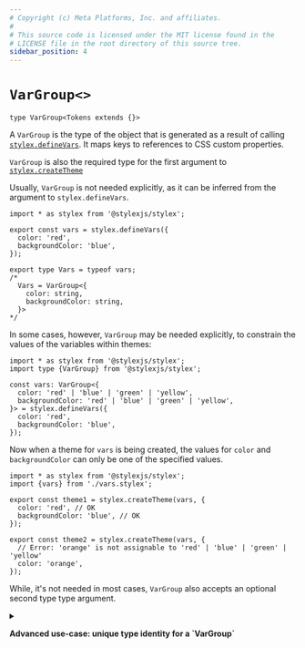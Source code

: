 ```yaml
---
# Copyright (c) Meta Platforms, Inc. and affiliates.
#
# This source code is licensed under the MIT license found in the
# LICENSE file in the root directory of this source tree.
sidebar_position: 4
---
```


# `VarGroup<>` 

```tsx
type VarGroup<Tokens extends {}>
```

A `VarGroup` is the type of the object that is generated as a result of calling
[`stylex.defineVars`](../javascript/defineVars.mdx). It maps keys to references 
to CSS custom properties.

`VarGroup` is also the required type for the first argument to 
[`stylex.createTheme`](../javascript/createTheme.mdx)

Usually, `VarGroup` is not needed explicitly, as it can be 
inferred from the argument to `stylex.defineVars`.

```tsx
import * as stylex from '@stylexjs/stylex';

export const vars = stylex.defineVars({
  color: 'red',
  backgroundColor: 'blue',
});

export type Vars = typeof vars;
/*
  Vars = VarGroup<{
    color: string,
    backgroundColor: string,
  }>
*/
```

In some cases, however, `VarGroup` may be needed explicitly, to
constrain the values of the variables within themes:

```tsx
import * as stylex from '@stylexjs/stylex';
import type {VarGroup} from '@stylexjs/stylex';

const vars: VarGroup<{
  color: 'red' | 'blue' | 'green' | 'yellow',
  backgroundColor: 'red' | 'blue' | 'green' | 'yellow',
}> = stylex.defineVars({
  color: 'red',
  backgroundColor: 'blue',
});
```

Now when a theme for `vars` is being created, the values for `color` and `backgroundColor`
can only be one of the specified values.

```tsx
import * as stylex from '@stylexjs/stylex';
import {vars} from './vars.stylex';

export const theme1 = stylex.createTheme(vars, {
  color: 'red', // OK
  backgroundColor: 'blue', // OK
});

export const theme2 = stylex.createTheme(vars, {
  // Error: 'orange' is not assignable to 'red' | 'blue' | 'green' | 'yellow'
  color: 'orange', 
});
```

While, it's not needed in most cases, `VarGroup` also accepts an optional second type type argument.


<details>

<summary>
  <p style={{margin: 0}}>
    <strong>
      Advanced use-case: unique type identity for a `VarGroup`
    </strong>
  </p>
</summary>

TypeScript (and Flow) use structural typing, which means that two objects with the same
shape are considered to be the same type. However, each usage of `stylex.defineVars` results
in a new set of variables.

It can be useful to have a unique type identity for each `VarGroup` created to be able to
distinguish between them and accept themes for only a specific `VarGroup`. This is also
known as "nominal typing" and can be achieved by using a unique symbol as the second type
argument to `VarGroup`.

The complete type signature of `VarGroup` is:

```tsx
type VarGroup<Tokens extends {}, ID extends symbol = symbol>
```

It can be used like this:

```tsx
import * as stylex from '@stylexjs/stylex';
import type {VarGroup} from '@stylexjs/stylex';

type Shape = {
  color: string,
  backgroundColor: string,
};

declare const BaseColors: unique symbol;
export const baseColors: VarGroup<Shape, typeof BaseColors> =
  stylex.defineVars({
    color: 'red',
    backgroundColor: 'blue',
  });

declare const CardColors: unique symbol;
export const cardColors: VarGroup<Shape, typeof CardColors> =
  stylex.defineVars({
    color: 'red',
    backgroundColor: 'blue',
  });
```

Here `baseColors` and `cardColors` are `VarGroup` objects of the same shape, but with two
distinct type identities. This ensures that a `Theme` for one can't be used with the other.

It should be rare that two separate `VarGroup` objects are defined with the same shape
and so this feature is not needed in most cases. In the rare cases where it *is*
needed, it is available.

</details>